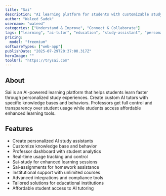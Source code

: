 ```yaml
---
title: "Sai"
description: "AI learning platform for students with customizable study tools"
author: "Waleed Sadek"
username: "waleed"
categories: ["Understand & Improve", "Connect & Collaborate"]
tags: ["learning", "ai-tutor", "education", "study-assistant", "personalized-learning"]
pricing:
  model: "freemium"
softwareTypes: ["web-app"]
publishDate: "2025-07-29T20:37:00.317Z"
heroImage: ""
toolUrl: "https://trysai.com"
---
```

## About
Sai is an AI-powered learning platform that helps students learn faster through personalized study experiences. Create custom AI tutors with specific knowledge bases and behaviors. Professors get full control and transparency over student usage while students access affordable enhanced learning tools.

## Features
- Create personalized AI study assistants
- Customize knowledge base and behavior
- Professor dashboard with student analytics
- Real-time usage tracking and control
- Sai-study for enhanced learning sessions
- Sai-assignments for homework assistance
- Institutional support with unlimited courses
- Advanced integrations and compliance tools
- Tailored solutions for educational institutions
- Affordable student access to AI tutoring
